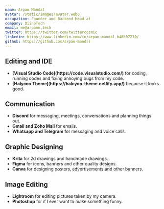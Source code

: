 ```yaml
---
name: Arpan Mandal
avatar: /static/images/avatar.webp
occupation: Founder and Backend Head at
company: DiinoTech
email: me@arpanm.tech
twitter: https://twitter.com/twittercozmic
linkedin: https://www.linkedin.com/in/arpan-mandal-b40b07270/
github: https://github.com/arpan-mandal
---
```


## Editing and IDE

<ul>
  <li>
    <b>[Visual Studio Code](https://code.visualstudio.com/)</b> for coding, running codes and fixing annoying bugs from my code.
  </li>
  <li>
    <b>[Halycon Theme](https://halcyon-theme.netlify.app/)</b> because it looks good.
  </li>
</ul>

## Communication 

<ul>
  <li>
    <b>Discord</b> for messaging, meetings, conversations and planning things out.
    </li>
    <li>
    <b>Gmail and Zoho Mail</b> for emails.
    </li>
    <li>
    <b>Whatsapp and Telegram</b> for messaging and voice calls.
    </li>
</ul>

## Graphic Designing

<ul>
  <li>
    <b>Krita</b> for 2d drawings and handmade drawings.
    </li>
    <li>
    <b>Figma</b> for icons, banners and other quality designs.
    </li>
    <li>
    <b>Canva</b> for designing posters, advertisements and other banners.
    </li>
</ul>

## Image Editing

<ul>
  <li>
    <b>Lightroom</b> for editing pictures taken by my camera.
    </li>
    <li>
    <b>Photoshop</b> for if I ever want to make something funny.
    </li>
</ul>

